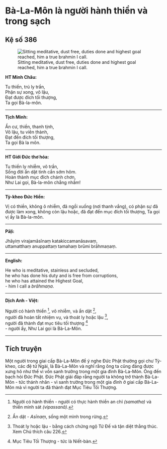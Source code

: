 # Bà-La-Môn là người hành thiền và trong sạch {- #ba-la-mon-la-nguoi-hanh-thien-va-trong-sach}

## Kệ số 386 {- #ke-so-386}

![Sitting meditative, dust free, duties done and highest goal reached, him a true brahmin I call.](images/kinh-phap-cu-ke-so-386-dhammapada-verse-386.jpg){fig-align="center" .lightbox}

**HT Minh Châu:**

Tu thiền, trú ly trần,  
Phận sự xong, vô lậu,  
Ðạt được đích tối thượng,  
Ta gọi Bà-la-môn.  

<hr class="divider">

**Tịch Minh:**

Ẩn cư, thiền, thanh tịnh,  
Vô lậu, tu viên thành,  
Ðạt đến đích tối thượng,  
Ta gọi Bà la môn.  

<hr class="divider">

**HT Giới Đức thơ hóa:**

Tu thiền ly nhiễm, vô trần,  
Sống đời ẩn dật tinh cần sớm hôm.  
Hoàn thành mục đích chánh chơn,  
Như Lai gọi, Bà-la-môn chẳng nhầm!  

<hr class="divider">

**Tỳ-kheo Đức Hiền:**

Vị có thiền, không ô nhiễm, đã ngồi xuống (nơi thanh vắng), có phận sự đã được làm xong, không còn lậu hoặc, đã đạt đến mục đích tối thượng, Ta gọi vị ấy là Bà-la-môn.  

<hr class="divider">

**Pāḷi:**

Jhāyiṃ virajamāsīnaṃ katakiccamanāsavaṃ,  
uttamatthaṃ anuppattaṃ tamahaṃ brūmi brāhmaṇaṃ.  

<hr class="divider">

**English:**

He who is meditative, stainless and secluded,  
he who has done his duty and is free from corruptions,  
he who has attained the Highest Goal,  
- him I call a *brāhmaṇa*.  

<hr class="divider">

**Dịch Anh - Việt:**

Người có hành thiền [^1], vô nhiễm, và ẩn dật [^2],  
người đã hoàn tất nhiệm vụ, và thoát ly hoặc lậu [^3],  
người đã thành đạt mục tiêu tối thượng [^4]  
- người ấy, Như Lai gọi là Bà-La-Môn.  

<hr class="divider">

## Tích truyện {- #tich-truyen}

Một người trong giai cấp Bà-La-Môn để ý nghe Ðức Phật thường gọi chư Tỳ-kheo, các đệ tử Ngài, là Bà-La-Môn và nghĩ rằng ông ta cũng đáng được xưng hô như thế vì vốn sanh trưởng trong một gia đình Bà-La-Môn. Ông đến bạch hỏi Ðức Phật. Ðức Phật giải đáp rằng người ta không trở thành Bà-La-Môn - tức thánh nhân - vì sanh trưởng trong một gia đình ở giai cấp Bà-La-Môn mà vì người ta đã thành đạt Mục Tiêu Tối Thượng.

[^1]: Người có hành thiền - người có thực hành thiền an chỉ *(samatha)* và thiền minh sát *(vipassanā)*.

[^2]: Ẩn dật - *Asīnaṃ*, sống một mình trong rừng.

[^3]: Thoát ly hoặc lậu - bằng cách chứng ngộ Tứ Ðế và tận diệt thằng thúc. Xem Chú thích câu 226.

[^4]: Mục Tiêu Tối Thượng - tức là Niết-bàn.
